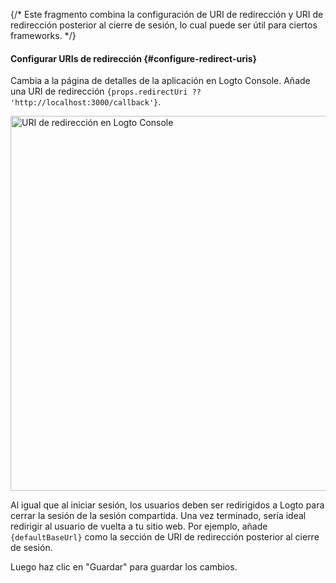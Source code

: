 {/* Este fragmento combina la configuración de URI de redirección y URI de redirección posterior al cierre de sesión, lo cual puede ser útil para ciertos frameworks. */}


#### Configurar URIs de redirección \{#configure-redirect-uris}

Cambia a la página de detalles de la aplicación en Logto Console. Añade una URI de redirección <code>{props.redirectUri ?? 'http://localhost:3000/callback'}</code>.

<img
  alt="URI de redirección en Logto Console"
  src="/img/assets/web-redirect-uri.png"
  width="600px"
/>

Al igual que al iniciar sesión, los usuarios deben ser redirigidos a Logto para cerrar la sesión de la sesión compartida. Una vez terminado, sería ideal redirigir al usuario de vuelta a tu sitio web. Por ejemplo, añade <code>{defaultBaseUrl}</code> como la sección de URI de redirección posterior al cierre de sesión.

Luego haz clic en "Guardar" para guardar los cambios.

